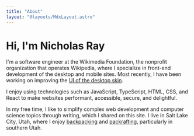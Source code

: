 ```yaml
---
title: "About"
layout: "@layouts/MdxLayout.astro"
---
```



# Hi, I'm Nicholas Ray

I'm a software engineer at the Wikimedia Foundation, the nonprofit organization
that operates Wikipedia, where I specialize in front-end development of the
desktop and mobile sites. Most recently, I have been working on improving the
[UI of the desktop skin](https://www.mediawiki.org/wiki/Reading/Web/Desktop_Improvements).

I enjoy using technologies such as JavaScript, TypeScript, HTML, CSS, and React
to make websites performant, accessible, secure, and delightful.

In my free time, I like to simplify complex web development and computer science
topics through writing, which I shared on this site. I live in Salt Lake City,
Utah, where I enjoy
[backpacking](<https://en.wikipedia.org/wiki/Backpacking_(hiking)>) and
[packrafting](https://en.wikipedia.org/wiki/Packraft), particularly in southern
Utah.

<SocialLinks />
